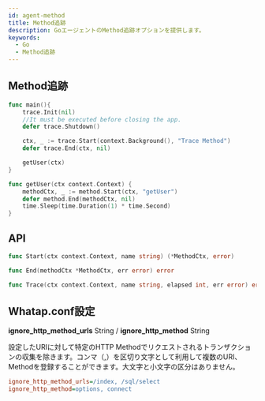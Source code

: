 ```yaml
---
id: agent-method
title: Method追跡
description: GoエージェントのMethod追跡オプションを提供します。
keywords:
  - Go
  - Method追跡
---
```


## Method追跡

```go title='GO'
func main(){
    trace.Init(nil)
    //It must be executed before closing the app.
    defer trace.Shutdown()

    ctx, _ := trace.Start(context.Background(), "Trace Method")
    defer trace.End(ctx, nil)

    getUser(ctx)
}

func getUser(ctx context.Context) {
    methodCtx, _ := method.Start(ctx, "getUser")
    defer method.End(methodCtx, nil)
    time.Sleep(time.Duration(1) * time.Second)
}
```

## API

```go title='GO'
func Start(ctx context.Context, name string) (*MethodCtx, error)

func End(methodCtx *MethodCtx, err error) error

func Trace(ctx context.Context, name string, elapsed int, err error) error
```

## Whatap.conf設定

**ignore_http_method_urls** <span class='type'>String</span> / **ignore_http_method** <span class='type'>String</span>

設定したURIに対して特定のHTTP Methodでリクエストされるトランザクションの収集を除きます。コンマ（,）を区切り文字として利用して複数のURI、Methodを登録することができます。大文字と小文字の区分はありません。

```ini title='whatap.conf'
ignore_http_method_urls=/index, /sql/select
ignore_http_method=options, connect
```
